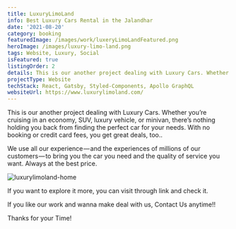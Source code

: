 ```yaml
---
title: LuxuryLimoLand
info: Best Luxury Cars Rental in the Jalandhar
date: '2021-08-20'
category: booking
featuredImage: /images/work/luxeryLimoLandFeatured.png
heroImage: /images/luxury-limo-land.png
tags: Website, Luxury, Social
isFeatured: true
listingOrder: 2
details: This is our another project dealing with Luxury Cars. Whether you’re cruising in an economy, SUV, luxury vehicle, or minivan, there’s nothing holding you back from finding the perfect car for your needs. With no booking or credit card fees, you get great deals, too..
projectType: Website
techStack: React, Gatsby, Styled-Components, Apollo GraphQL
websiteUrl: https://www.luxurylimoland.com/
---
```


This is our another project dealing with Luxury Cars.
Whether you’re cruising in an economy, SUV, luxury vehicle, or minivan, there’s nothing holding you back from finding the perfect car for your needs. With no booking or credit card fees, you get great deals, too..

We use all our experience — and the experiences of millions of our customers — to bring you the car you need and the quality of service you want. Always at the best price.

![luxurylimoland-home](../images/luxurylimoland-homepage.jpeg)

If you want to explore it more, you can visit through link and check it.

If you like our work and wanna make deal with us, Contact Us anytime!!

Thanks for your Time!
